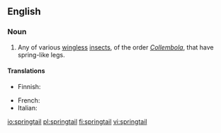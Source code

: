 ==English==

===Noun===
{{wikipedia}}
{{en-noun}}

# Any of various [[wingless]] [[insect]]s, of the order ''[[Collembola]]'', that have spring-like legs.

====Translations====
{{trans-top|springtail}}
* Finnish: {{t+|fi|hyppyhäntäinen}}
{{trans-mid}}
* French: {{t+|fr|collembole|m}}
* Italian: {{t-|it|collembolo|m}}
{{trans-bottom}}

[[io:springtail]]
[[pl:springtail]]
[[fi:springtail]]
[[vi:springtail]]